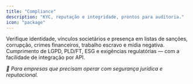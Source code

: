 ```yaml
---
title: "Compliance"
description: "KYC, reputação e integridade, prontos para auditoria."
icon: "package"
---
```


Verifique identidade, vínculos societários e presença em listas de sanções, corrupção, crimes financeiros, trabalho escravo e mídia negativa. Cumprimento de LGPD, PLD/FT, ESG e exigências regulatórias — com a facilidade de integração por API.

_🔎 Para empresas que precisam operar com segurança jurídica e reputacional._